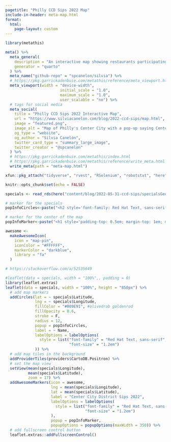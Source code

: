 ```yaml
---
pagetitle: "Philly CCD Sips 2022 Map"
include-in-header: meta-map.html
format: 
  html:
    page-layout: custom
---
```


```r
library(metathis)

meta() %>%
  meta_general(
    description = "An interactive map showing restaurants participating in Philadelphia's CCD Sips 2022",
    generator = "quarto"
  ) %>% 
  meta_name("github-repo" = "spcanelon/silvia") %>% 
  # https://pkg.garrickadenbuie.com/metathis/reference/meta_viewport.html
  meta_viewport(width = "device-width",
                        initial_scale = "1.0",
                        maximum_scale = "1.0",
                        user_scalable = "no") %>% 
  # tags for social media
  meta_social(
    title = "Philly CCD Sips 2022 Interactive Map",
    url = "https://www.silviacanelon.com/blog/2022-ccd-sips/map.html",
    image = "featured.png",
    image_alt = "Map of Philly's Center City with a pop-up saying Center City District Sips 2022",
    og_type = "website",
    og_author = "Silvia Canelón",
    twitter_card_type = "summary_large_image",
    twitter_creator = "@spcanelon"
  ) %>% 
  # https://pkg.garrickadenbuie.com/metathis/index.html
  # https://pkg.garrickadenbuie.com/metathis/reference/write_meta.html
  write_meta(path = "meta-map.html")
```

```r
xfun::pkg_attach("tidyverse", "rvest", "RSelenium", "robotstxt", "here", "ggmap", "leaflet")

knitr::opts_chunk$set(echo = FALSE)
```

```r
specials <- read_rds(here("content/blog/2022-05-31-ccd-sips/specialsGeocoded.Rds"))

```

```r
# marker for the specials
popInfoCircles<-paste("<h2 style='font-family: Red Hat Text, sans-serif; font-size: 1.6em; color:#43464C;'>", "<a style='color: #00857A;' href=", specials$Specials, ">", specials$Name, "</a></h2>", "<p style='font-family: Red Hat Text, sans-serif; font-weight: normal; font-size: 1.5em; color:#9197A6;'>", specials$Address, "</p>")

# marker for the center of the map
popInfoMarker<-paste("<h1 style='padding-top: 0.5em; margin-top: 1em; margin-bottom: 0.5em; font-family: Red Hat Text, sans-serif; font-size: 1.8em; color:#43464C;'>", "<a style='color: #00857A;' href='https://centercityphila.org/explore-center-city/ccdsips'>", "Center City District Sips 2022", "</a></h1><p style='color:#9197A6; font-family: Red Hat Text, sans-serif; font-size: 1.5em; padding-bottom: 1em;'>", "Philadelphia, PA", "</p>")

awesome <-
  makeAwesomeIcon(
    icon = "map-pin",
    iconColor = "#FFFFFF",
    markerColor = "darkblue",
    library = "fa"
  )
```

```r

# https://stackoverflow.com/a/52535649

#leaflet(data = specials, width = "100%",, padding = 0) 
library(leaflet.extras)
leaflet(data = specials, width = "100%", height = "850px") %>%
  # add map markers
  addCircles(lat = ~ specials$Latitude, 
             lng = ~ specials$Longitude, 
             fillColor = "#009E91", #olivedrab goldenrod
             fillOpacity = 0.6, 
             stroke = F,
             radius = 12, 
             popup = popInfoCircles,
             label = ~ Name,
             labelOptions = labelOptions(
               style = list("font-family" = "Red Hat Text, sans-serif",
                            "font-size" = "1.2em")
             )) %>%
  # add map tiles in the background
  addProviderTiles(providers$CartoDB.Positron) %>%
  # set the map view
  setView(mean(specials$Longitude), 
          mean(specials$Latitude), 
          zoom = 17) %>%
  addAwesomeMarkers(icon = awesome,
                    lng = mean(specials$Longitude), 
                    lat = mean(specials$Latitude), 
                    label = "Center City District Sips 2022",
                    labelOptions = labelOptions(
                      style = list("font-family" = "Red Hat Text, sans-serif",
                                   "font-size" = "1.2em")
                    ),
                    popup = popInfoMarker,
                    popupOptions = popupOptions(maxWidth = 350)) %>% 
  # add fullscreen control button
  leaflet.extras::addFullscreenControl()
```


